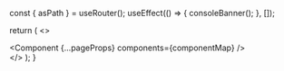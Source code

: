 


  const { asPath } = useRouter();
  useEffect(() => {
    consoleBanner();
  }, []);

  return (
    <>
      <div className="wrapper">
        <Component {...pageProps} components={componentMap} />
      </div>
      <Toaster />
    </>
  );
}
